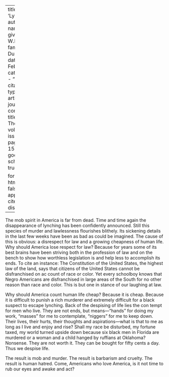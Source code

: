 
---
title: 'Lynching'
author:
  - name:
      given: W.E.B.
      family: Du Bois
date: Feb. 1911
categories: 
  - ""
citation: 
  type: article-journal
  container-title: The Crisis
  volume: 2
  issue: 4
  page: 158-159
google-scholar: true

format:
  html:
    toc: false
    appendix-cite-as: display
---


The mob spirit in America is far from dead. Time and time again the disappearance of lynching has been confidently announced. Still this species of murder and lawlessness flourishes blithely. Its sickening details in the last few weeks have been as bad as could be imagined. The cause of this is obvious: a disrespect for law and a growing cheapness of human life. Why should America lose respect for law? Because for years some of its best brains have been striving both in the profession of law and on the bench to show how worthless legislation is and help­ less to accomplish its ends. To cite an instance: The Constitution of the United States, the highest law of the land, says that citizens of the United States cannot be disfranchised on ac­ count of race or color. Yet every schoolboy knows that Negro Americans are disfranchised in large areas of the South for no other reason than race and color. This is but one in­ stance of our laughing at law.

Why should America count human life cheap? Because it is cheap. Because it is difficult to punish a rich murderer and extremely difficult for a black suspect to escape lynching. Back of the despising of life lies the con­ tempt for men who live. They are not ends, but means---"hands" for doing my work, "masses" for me to contemplate, "niggers" for me to keep down. Their lives, their hurts, their thoughts and aspirations---what is that to me as long as I live and enjoy and rise? Shall my race be disturbed, my fortune taxed, my world turned upside down because six black men in Florida are murdered or a woman and a child hanged by ruffians at Oklahoma? Nonsense. They are not worth it. They can be bought for fifty cents a day. Thus we despise life.

The result is mob and murder. The result is barbarism and cruelty. The result is human hatred. Come, Americans who love America, is it not time to rub our eyes and awake and act?


